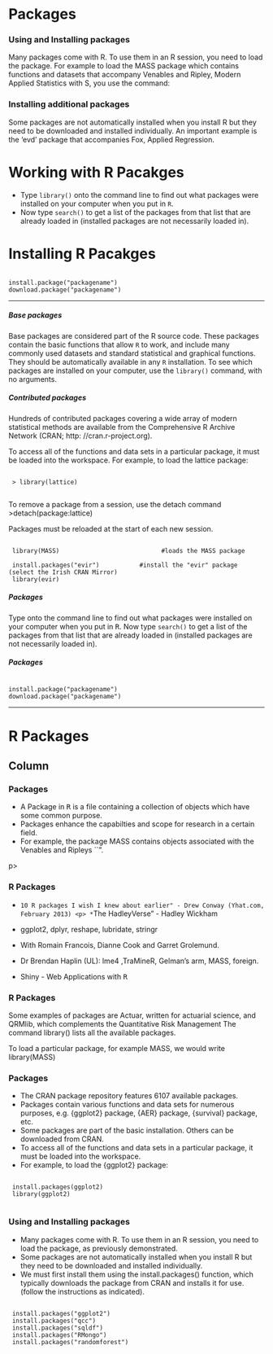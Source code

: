 Packages
===============
### Using and Installing packages
Many packages come with R. To use them in an R session, you need to load the package. 
For example to load the MASS package which contains functions and datasets that accompany Venables and Ripley, Modern Applied Statistics with S, you use the command:

### Installing additional packages
Some packages are not automatically installed when you install R but they need to be downloaded and installed individually. 
An important example is the 'evd' package that accompanies Fox, Applied Regression. 

Working with R Pacakges
====================================


*  Type `library()` onto the command line to find out what packages were installed on your computer
when you put in `R`. 
*  Now type `search()` to get a list of the packages from that list that are
already loaded in (installed packages are not necessarily loaded in). 


Installing R Pacakges
====================================

<pre><code>
install.package("packagename")
download.package("packagename")
</code></pre>
----------------------------------
	
<h5> Base packages </h5>
Base packages are considered part of the R source code. These packages contain the basic functions that allow <code>R</code> to 
work, and include many commonly used datasets and standard statistical and graphical functions. They should be automatically 
available in any <code>R</code> installation.
To see which packages are installed on your computer, use the <code>library()</code> command, with no arguments.
 
<h5> Contributed packages </h5>
Hundreds of contributed packages covering a wide array of modern statistical methods are available from the 
Comprehensive R Archive Network (CRAN; http: //cran.r-project.org).
 
 To access all of the functions and data sets in a particular package, it must be loaded into the workspace. 
 For example, to load the lattice package:
 <pre><code>
 > library(lattice) 
 </code></pre>
 
 To remove a package from a session, use the detach command
 >detach(package:lattice)
 
 Packages must be reloaded at the start of each new session.
 
 
<pre><code>
 library(MASS)							  #loads the MASS package
 
 install.packages("evir")			#install the "evir" package (select the Irish CRAN Mirror)
 library(evir)
</code></pre>

 
<h5>Packages</h5>

Type \texttt{library()} onto the command line to find out what packages were installed on your computer
when you put in <tt>R</tt>. Now type <code>search()</code> to get a list of the packages from that list that are
already loaded in (installed packages are not necessarily loaded in). 

<h5>Packages</h5>

<pre><code>
install.package("packagename")
download.package("packagename")
</code></pre>

--------------------------------------------------------------------



 
R Packages {data-navmenu="Introduction to R"}
===============================================

Column{.tabset}
---------------------------------------

### Packages 
 
*  A Package in <tt>R</tt> is a file containing a collection of objects which have some common purpose.
*  Packages enhance the capabilties and scope for research in a certain field. 
*  For example, the
 package MASS contains objects associated with the Venables and Ripleys ``\textit{Modern Applied
 Statistics with S}”. 

 p>
  
 \begin{figure}
 \centering
 \includegraphics[width=0.97\linewidth]{CRAN}
 \caption{Comprehensive R Archive Network}
 
 \end{figure}
 
 
### R Packages
 
 
 *  ``10 R packages I wish I knew about earlier" - Drew Conway (Yhat.com, February 2013)
<p> *  ``The HadleyVerse" - Hadley Wickham
 
 
 *   ggplot2, dplyr, reshape, lubridate, stringr
 
 *   With Romain Francois, Dianne Cook and Garret Grolemund.

<p>
 *  Dr Brendan Haplin (UL): lme4 ,TraMineR, Gelman's arm, MASS, foreign. 
<p>
 *  Shiny - Web Applications with <tt>R</tt>

### R Packages
 
Some examples of packages are Actuar, written for actuarial science, and QRMlib, which complements the Quantitative Risk Management The command library()
 lists all the available packages. 
 
 To load a particular package, for example MASS, we would
 write
 library(MASS)
 
 
 <p>
 
 
### Packages
 
 *  The CRAN package repository features 6107 available packages. 
 *  Packages contain
 various functions and data sets for numerous purposes, e.g. {ggplot2} package, {AER} package, {survival} package, etc.
 *  Some packages are part of the basic installation. Others can be downloaded from CRAN.
 *  To access all of the functions and data sets in a particular package, it must be loaded into the workspace. 
 *  For example, to load the {ggplot2} package:


<pre><code>
 install.packages(ggplot2)
 library(ggplot2)
 </code></pre>
 
 
<p>
 
### Using and Installing packages
 
 *  Many packages come with R. To use them in an R session, you need to load the package, as
 previously demonstrated.
 *  Some packages are not automatically installed when you install R but they need to be downloaded
 and installed individually. 
 *  We must first install them using the install.packages()
 function, which typically downloads the package from CRAN and installs it for use. (follow the
 instructions as indicated).

 
<p>
 

<pre><code>
 install.packages("ggplot2")
 install.packages("qcc")
 install.packages("sqldf")
 install.packages("RMongo")
 install.packages("randomforest")
 </code></pre>
 
 
 
<p>
